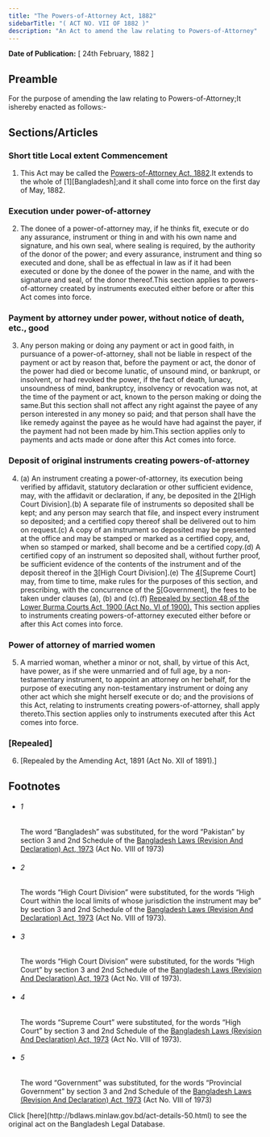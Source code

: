 ```yaml
---
title: "The Powers-of-Attorney Act, 1882"
sidebarTitle: "( ACT NO. VII OF 1882 )"
description: "An Act to amend the law relating to Powers-of-Attorney"
---
```


**Date of Publication:** [ 24th February, 1882 ]

## Preamble

For the purpose of amending the law relating to Powers-of-Attorney;It ishereby enacted as follows:-

## Sections/Articles

### Short title Local extent Commencement

1. This Act may be called the [Powers-of-Attorney Act, 1882](/laws/act-50 "Powers-of-Attorney Act, 1882").It extends to the whole of [1][Bangladesh];and it shall come into force on the first day of May, 1882.

### Execution under power-of-attorney

2. The donee of a power-of-attorney may, if he thinks fit, execute or do any assurance, instrument or thing in and with his own name and signature, and his own seal, where sealing is required, by the authority of the donor of the power; and every assurance, instrument and thing so executed and done, shall be as effectual in law as if it had been executed or done by the donee of the power in the name, and with the signature and seal, of the donor thereof.This section applies to powers-of-attorney created by instruments executed either before or after this Act comes into force.

### Payment by attorney under power, without notice of death, etc., good

3. Any person making or doing any payment or act in good faith, in pursuance of a power-of-attorney, shall not be liable in respect of the payment or act by reason that, before the payment or act, the donor of the power had died or become lunatic, of unsound mind, or bankrupt, or insolvent, or had revoked the power, if the fact of death, lunacy, unsoundness of mind, bankruptcy, insolvency or revocation was not, at the time of the payment or act, known to the person making or doing the same.But this section shall not affect any right against the payee of any person interested in any money so paid; and that person shall have the like remedy against the payee as he would have had against the payer, if the payment had not been made by him.This section applies only to payments and acts made or done after this Act comes into force.

### Deposit of original instruments creating powers-of-attorney

4. (a) An instrument creating a power-of-attorney, its execution being verified by affidavit, statutory declaration or other sufficient evidence, may, with the affidavit or declaration, if any, be deposited in the [2](1)[High Court Division].(b) A separate file of instruments so deposited shall be kept; and any person may search that file, and inspect every instrument so deposited; and a certified copy thereof shall be delivered out to him on request.(c) A copy of an instrument so deposited may be presented at the office and may be stamped or marked as a certified copy, and, when so stamped or marked, shall become and be a certified copy.(d) A certified copy of an instrument so deposited shall, without further proof, be sufficient evidence of the contents of the instrument and of the deposit thereof in the [3](2)[High Court Division].(e) The [4](3)[Supreme Court] may, from time to time, make rules for the purposes of this section, and prescribing, with the concurrence of the [5](4)[Government], the fees to be taken under clauses (a), (b) and (c).(f) [Repealed by section 48 of the Lower Burma Courts Act, 1900 (Act No. VI of 1900).](g) This section applies to instruments creating powers-of-attorney executed either before or after this Act comes into force.

### Power of attorney of married women

5. A married woman, whether a minor or not, shall, by virtue of this Act, have power, as if she were unmarried and of full age, by a non-testamentary instrument, to appoint an attorney on her behalf, for the purpose of executing any non-testamentary instrument or doing any other act which she might herself execute or do; and the provisions of this Act, relating to instruments creating powers-of-attorney, shall apply thereto.This section applies only to instruments executed after this Act comes into force.

### [Repealed]

6. [Repealed by the Amending Act, 1891 (Act No. XII of 1891).]

## Footnotes

- ###### 1

  The word “Bangladesh” was substituted, for the word “Pakistan” by section 3 and 2nd Schedule of the [Bangladesh Laws (Revision And Declaration) Act, 1973](/laws/act-430 "Bangladesh Laws (Revision And Declaration) Act, 1973") (Act No. VIII of 1973)

- ###### 2

  The words “High Court Division” were substituted, for the words “High Court within the local limits of whose jurisdiction the instrument may be” by section 3 and 2nd Schedule of the [Bangladesh Laws (Revision And Declaration) Act, 1973](/laws/act-430 "Bangladesh Laws (Revision And Declaration) Act, 1973") (Act No. VIII of 1973).

- ###### 3

  The words “High Court Division” were substituted, for the words “High Court” by section 3 and 2nd Schedule of the [Bangladesh Laws (Revision And Declaration) Act, 1973](/laws/act-430 "Bangladesh Laws (Revision And Declaration) Act, 1973") (Act No. VIII of 1973).

- ###### 4

  The words “Supreme Court” were substituted, for the words “High Court” by section 3 and 2nd Schedule of the [Bangladesh Laws (Revision And Declaration) Act, 1973](/laws/act-430 "Bangladesh Laws (Revision And Declaration) Act, 1973") (Act No. VIII of 1973).

- ###### 5

  The word “Government” was substituted, for the words “Provincial Government” by section 3 and 2nd Schedule of the [Bangladesh Laws (Revision And Declaration) Act, 1973](/laws/act-430 "Bangladesh Laws (Revision And Declaration) Act, 1973") (Act No. VIII of 1973)

<Note>
  Click [here](http://bdlaws.minlaw.gov.bd/act-details-50.html) to see the original act on the Bangladesh Legal Database.
</Note>
